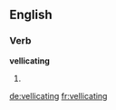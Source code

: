 
==English==

===Verb===
'''vellicating'''

# {{present participle of|vellicate}}

[[de:vellicating]]
[[fr:vellicating]]